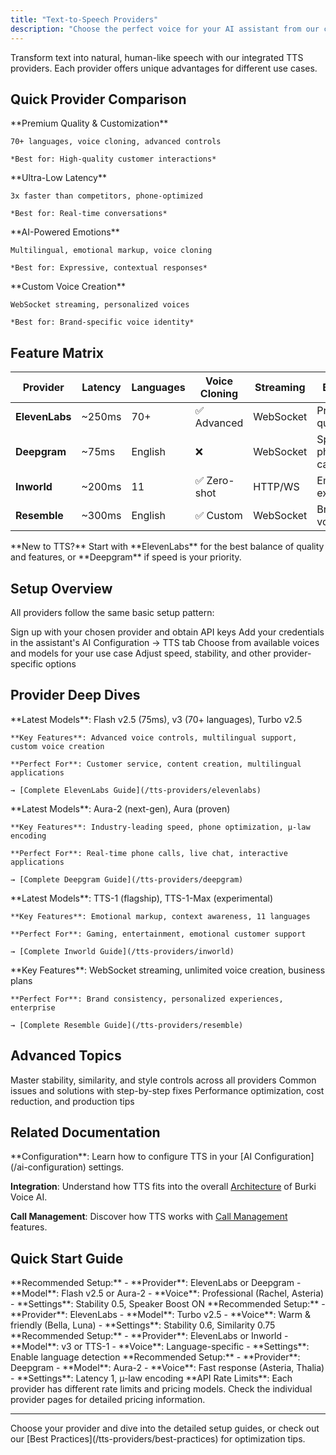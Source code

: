 ```yaml
---
title: "Text-to-Speech Providers"
description: "Choose the perfect voice for your AI assistant from our comprehensive TTS provider ecosystem"
---
```


<Card title="🎙️ Give Your Assistant a Voice" icon="microphone">
  Transform text into natural, human-like speech with our integrated TTS providers. Each provider offers unique advantages for different use cases.
</Card>

## Quick Provider Comparison

<CardGroup cols={2}>
  <Card title="⚡ ElevenLabs" icon="wand-magic-sparkles" href="/tts-providers/elevenlabs">
    **Premium Quality & Customization**
    
    70+ languages, voice cloning, advanced controls
    
    *Best for: High-quality customer interactions*
  </Card>
  
  <Card title="🚀 Deepgram Aura" icon="bolt" href="/tts-providers/deepgram">
    **Ultra-Low Latency**
    
    3x faster than competitors, phone-optimized
    
    *Best for: Real-time conversations*
  </Card>
  
  <Card title="🎭 Inworld.ai" icon="masks-theater" href="/tts-providers/inworld">
    **AI-Powered Emotions**
    
    Multilingual, emotional markup, voice cloning
    
    *Best for: Expressive, contextual responses*
  </Card>
  
  <Card title="🎯 Resemble AI" icon="bullseye" href="/tts-providers/resemble">
    **Custom Voice Creation**
    
    WebSocket streaming, personalized voices
    
    *Best for: Brand-specific voice identity*
  </Card>
</CardGroup>

## Feature Matrix

| Provider | Latency | Languages | Voice Cloning | Streaming | Best For |
|----------|---------|-----------|---------------|-----------|----------|
| **ElevenLabs** | ~250ms | 70+ | ✅ Advanced | WebSocket | Premium quality |
| **Deepgram** | ~75ms | English | ❌ | WebSocket | Speed & phone calls |
| **Inworld** | ~200ms | 11 | ✅ Zero-shot | HTTP/WS | Emotional expression |
| **Resemble** | ~300ms | English | ✅ Custom | WebSocket | Brand voices |

<Callout type="info">
**New to TTS?** Start with **ElevenLabs** for the best balance of quality and features, or **Deepgram** if speed is your priority.
</Callout>

## Setup Overview

All providers follow the same basic setup pattern:

<Steps>
  <Step title="Get API Credentials">
    Sign up with your chosen provider and obtain API keys
  </Step>
  <Step title="Configure in Burki">
    Add your credentials in the assistant's AI Configuration → TTS tab
  </Step>
  <Step title="Select Voice & Model">
    Choose from available voices and models for your use case
  </Step>
  <Step title="Fine-tune Settings">
    Adjust speed, stability, and other provider-specific options
  </Step>
</Steps>

## Provider Deep Dives

<CardGroup cols={1}>
  <Card title="🎭 ElevenLabs - Premium Voice Quality" href="/tts-providers/elevenlabs">
    **Latest Models**: Flash v2.5 (75ms), v3 (70+ languages), Turbo v2.5
    
    **Key Features**: Advanced voice controls, multilingual support, custom voice creation
    
    **Perfect For**: Customer service, content creation, multilingual applications
    
    → [Complete ElevenLabs Guide](/tts-providers/elevenlabs)
  </Card>
  
  <Card title="⚡ Deepgram Aura - Ultra-Fast TTS" href="/tts-providers/deepgram">
    **Latest Models**: Aura-2 (next-gen), Aura (proven)
    
    **Key Features**: Industry-leading speed, phone optimization, µ-law encoding
    
    **Perfect For**: Real-time phone calls, live chat, interactive applications
    
    → [Complete Deepgram Guide](/tts-providers/deepgram)
  </Card>
  
  <Card title="🎪 Inworld.ai - AI-Powered Expression" href="/tts-providers/inworld">
    **Latest Models**: TTS-1 (flagship), TTS-1-Max (experimental)
    
    **Key Features**: Emotional markup, context awareness, 11 languages
    
    **Perfect For**: Gaming, entertainment, emotional customer support
    
    → [Complete Inworld Guide](/tts-providers/inworld)
  </Card>
  
  <Card title="🎯 Resemble AI - Custom Brand Voices" href="/tts-providers/resemble">
    **Key Features**: WebSocket streaming, unlimited voice creation, business plans
    
    **Perfect For**: Brand consistency, personalized experiences, enterprise
    
    → [Complete Resemble Guide](/tts-providers/resemble)
  </Card>
</CardGroup>

## Advanced Topics

<CardGroup cols={3}>
  <Card title="🎛️ Voice Tuning" icon="sliders" href="/tts-providers/voice-tuning">
    Master stability, similarity, and style controls across all providers
  </Card>
  
  <Card title="🔧 Troubleshooting" icon="wrench" href="/tts-providers/troubleshooting">
    Common issues and solutions with step-by-step fixes
  </Card>
  
  <Card title="📈 Best Practices" icon="chart-line" href="/tts-providers/best-practices">
    Performance optimization, cost reduction, and production tips
  </Card>
</CardGroup>

## Related Documentation

<Card title="🔗 See Also" icon="link">
  **Configuration**: Learn how to configure TTS in your [AI Configuration](/ai-configuration) settings.
  
  **Integration**: Understand how TTS fits into the overall [Architecture](/architecture) of Burki Voice AI.
  
  **Call Management**: Discover how TTS works with [Call Management](/call-management) features.
</Card>

## Quick Start Guide

<Tabs>
  <Tab title="Business Calls">
    **Recommended Setup:**
    - **Provider**: ElevenLabs or Deepgram
    - **Model**: Flash v2.5 or Aura-2
    - **Voice**: Professional (Rachel, Asteria)
    - **Settings**: Stability 0.5, Speaker Boost ON
  </Tab>
  
  <Tab title="Customer Support">
    **Recommended Setup:**
    - **Provider**: ElevenLabs
    - **Model**: Turbo v2.5
    - **Voice**: Warm & friendly (Bella, Luna)
    - **Settings**: Stability 0.6, Similarity 0.75
  </Tab>
  
  <Tab title="Multilingual">
    **Recommended Setup:**
    - **Provider**: ElevenLabs or Inworld
    - **Model**: v3 or TTS-1
    - **Voice**: Language-specific
    - **Settings**: Enable language detection
  </Tab>
  
  <Tab title="Real-time Apps">
    **Recommended Setup:**
    - **Provider**: Deepgram
    - **Model**: Aura-2
    - **Voice**: Fast response (Asteria, Thalia)
    - **Settings**: Latency 1, µ-law encoding
  </Tab>
</Tabs>

<Callout type="warning">
**API Rate Limits**: Each provider has different rate limits and pricing models. Check the individual provider pages for detailed pricing information.
</Callout>

---

<Card title="🚀 Ready to Get Started?" icon="rocket">
  Choose your provider and dive into the detailed setup guides, or check out our [Best Practices](/tts-providers/best-practices) for optimization tips.
</Card> 
